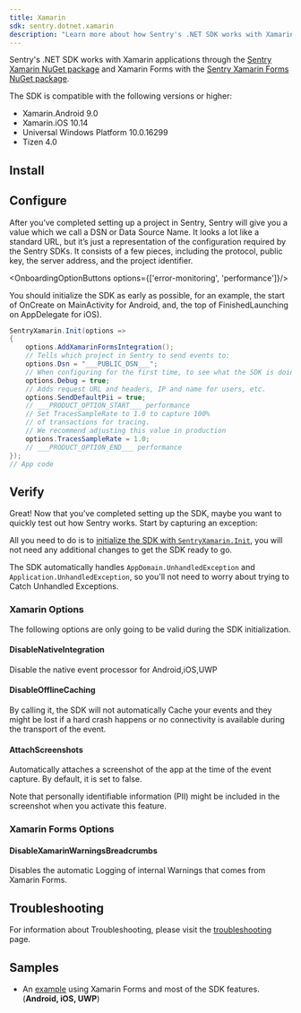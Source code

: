 ```yaml
---
title: Xamarin
sdk: sentry.dotnet.xamarin
description: "Learn more about how Sentry's .NET SDK works with Xamarin applications."
---
```


Sentry's .NET SDK works with Xamarin applications through the [Sentry Xamarin NuGet package](https://www.nuget.org/packages/Sentry.Xamarin) and Xamarin Forms with the [Sentry Xamarin Forms NuGet package](https://www.nuget.org/packages/Sentry.Xamarin.Forms).

The SDK is compatible with the following versions or higher:

- Xamarin.Android 9.0
- Xamarin.iOS 10.14
- Universal Windows Platform 10.0.16299
- Tizen 4.0

## Install

<PlatformContent includePath="getting-started-install" />

## Configure

After you’ve completed setting up a project in Sentry, Sentry will give you a value which we call a DSN or Data Source Name. It looks a lot like a standard URL, but it’s just a representation of the configuration required by the Sentry SDKs. It consists of a few pieces, including the protocol, public key, the server address, and the project identifier.

<OnboardingOptionButtons options={['error-monitoring', 'performance']}/>

You should initialize the SDK as early as possible, for an example, the start of OnCreate
on MainActivity for Android, and, the top of FinishedLaunching on AppDelegate for iOS).

```csharp
SentryXamarin.Init(options =>
{
    options.AddXamarinFormsIntegration();
    // Tells which project in Sentry to send events to:
    options.Dsn = "___PUBLIC_DSN___";
    // When configuring for the first time, to see what the SDK is doing:
    options.Debug = true;
    // Adds request URL and headers, IP and name for users, etc.
    options.SendDefaultPii = true;
    // ___PRODUCT_OPTION_START___ performance
    // Set TracesSampleRate to 1.0 to capture 100%
    // of transactions for tracing.
    // We recommend adjusting this value in production
    options.TracesSampleRate = 1.0;
    // ___PRODUCT_OPTION_END___ performance
});
// App code

```

## Verify

Great! Now that you’ve completed setting up the SDK, maybe you want to quickly test out how Sentry works. Start by capturing an exception:

<PlatformContent includePath="getting-started-verify" />

All you need to do is to [initialize the SDK with `SentryXamarin.Init`](../../), you will not need any additional changes to get the SDK ready to go.

The SDK automatically handles `AppDomain.UnhandledException` and `Application.UnhandledException`, so you'll not need to worry about trying to Catch Unhandled Exceptions.

### Xamarin Options

The following options are only going to be valid during the SDK initialization.

#### DisableNativeIntegration

Disable the native event processor for Android,iOS,UWP

#### DisableOfflineCaching

By calling it, the SDK will not automatically Cache your events and they might be lost if a hard crash happens or no connectivity is available during the transport of the event.

#### AttachScreenshots

Automatically attaches a screenshot of the app at the time of the event capture. By default, it is set to false.

<Alert level="warning" title="Note">

Note that personally identifiable information (PII) might be included in the screenshot when you activate this feature.

</Alert>

### Xamarin Forms Options

#### DisableXamarinWarningsBreadcrumbs

Disables the automatic Logging of internal Warnings that comes from Xamarin Forms.

## Troubleshooting

For information about Troubleshooting, please visit the [troubleshooting](troubleshooting) page.

## Samples

- An [example](https://github.com/getsentry/sentry-xamarin/tree/main/Samples) using Xamarin Forms and most of the SDK features. (**Android, iOS, UWP**)
